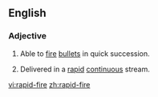 ==English==
===Adjective===
{{en-adj}}
#{{context|of a gun}} Able to [[fire]] [[bullet]]s in quick succession.
#{{context|of a series of questions}} Delivered in a [[rapid]] [[continuous]] stream.

[[vi:rapid-fire]]
[[zh:rapid-fire]]